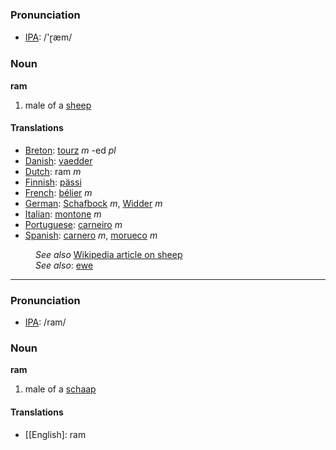 === Pronunciation ===
*[[w:IPA|IPA]]: /'ɽæm/

=== Noun ===

'''ram'''

# male of a [[sheep]]

==== Translations ====
*[[Breton]]: [[tourz]] ''m'' -ed ''pl''
*[[Danish]]: [[vaedder]]
*[[Dutch]]: ram ''m''
*[[Finnish]]: [[pässi]]
*[[French]]: [[bélier]] ''m''
*[[German]]: [[Schafbock]] ''m'', [[Widder]] ''m''
*[[Italian]]: [[montone]] ''m''
*[[Portuguese]]: [[carneiro]] ''m''
*[[Spanish]]: [[carnero]] ''m'', [[morueco]] ''m''

:''See also'' [[w:sheep|Wikipedia article on sheep]]
:''See also'': [[ewe]]

----

=== Pronunciation ===
*[[w:IPA|IPA]]: /ram/

=== Noun ===

'''ram'''

# male of a [[schaap]]

==== Translations ====
*[[English]: ram